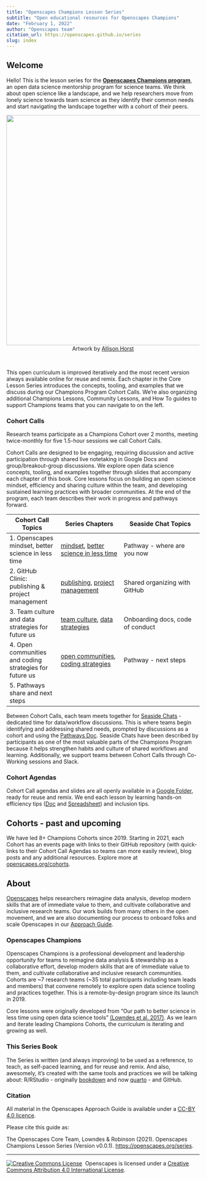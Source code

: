 ```yaml
---
title: "Openscapes Champions Lesson Series"
subtitle: "Open educational resources for Openscapes Champions" 
date: "February 1, 2022"
author: "Openscapes team"
citation_url: https://openscapes.github.io/series
slug: index
---
```


## Welcome {#welcome}

Hello! This is the lesson series for the [**Openscapes Champions program**](https://www.openscapes.org/champions/), an open data science mentorship program for science teams. We think about open science like a landscape, and we help researchers move from lonely science towards team science as they identify their common needs and start navigating the landscape together with a cohort of their peers. 

<center>
  <img src="img/horst_openscapes_champions.jpg" width="600px"></a>
   <figcaption>Artwork by [Allison Horst](https://www.openscapes.org/gallery/) </figcaption>
</center>
<br>

This open curriculum is improved iteratively and the most recent version always available online for reuse and remix. Each chapter in the Core Lesson Series introduces the concepts, tooling, and examples that we discuss during our Champions Program Cohort Calls. We're also organizing additional Champions Lessons, Community Lessons, and How To guides to support Champions teams that you can navigate to on the left.

### Cohort Calls

Research teams participate as a Champions Cohort over 2 months, meeting twice-monthly for five 1.5-hour sessions we call Cohort Calls. 

Cohort Calls are designed to be engaging, requiring discussion and active participation through shared live notetaking in Google Docs and group/breakout-group discussions. We explore open data science concepts, tooling, and examples together through slides that accompany each chapter of this book. Core lessons focus on building an open science mindset, efficiency and sharing culture within the team, and developing sustained learning practices with broader communities. At the end of the program, each team describes their work in progress and pathways forward.

Cohort Call Topics          | Series Chapters |      Seaside Chat Topics
------------------|----------------------|---------------------------
1. Openscapes mindset, better science in less time | [mindset](mindset.qmd), [better science in less time](better-science.qmd) | Pathway - where are you now
2. GitHub Clinic: publishing & project management | [publishing](github-pub.qmd), [project management](github-issues.qmd) | Shared organizing with GitHub
3. Team culture and data strategies for future us | [team culture](team-culture.qmd), [data strategies](data-strategies.qmd) | Onboarding docs, code of conduct
4. Open communities and coding strategies for future us | [open communities](communities.qmd), [coding strategies](coding-strategies.qmd) | Pathway - next steps
5. Pathways share and next steps |  | 

Between Cohort Calls, each team meets together for [Seaside Chats](https://www.openscapes.org/blog/2019/03/10/seaside-chats/) - dedicated time for data/workflow discussions. This is where teams begin identifying and addressing shared needs, prompted by discussions as a cohort and using the [Pathways Doc](https://docs.google.com/spreadsheets/d/1X_-qPdWDCpw2F3nZr6vZnq87guyUIGLvekm0XV2H-A8/edit?usp=sharing). Seaside Chats have been described by participants as one of the most valuable parts of the Champions Program because it helps strengthen habits and culture of shared workflows and learning. Additionally, we support teams between Cohort Calls through Co-Working sessions and Slack.

### Cohort Agendas

Cohort Call agendas and slides are all openly available in a [Google Folder](https://drive.google.com/open?id=1HQHXlMVgg9lp2IYkzj8LSAG5bjyKFS6g), ready for reuse and remix. We end each lesson by learning hands-on efficiency tips ([Doc](https://docs.google.com/document/d/e/2PACX-1vSABwrk4RgOa2XBv0ZVmQCEYtLmT-YOm7WHL0ba0eREcJ5G-uk4abqznKEX0YabHux48uVGxxAZXeJ4/pub) and [Spreadsheet](https://docs.google.com/spreadsheets/d/e/2PACX-1vQqWV6qFUv6WOztKqj52gUfvVlYc5Emw6Z-YzoM5fr9uOHRDLTDC625pdKVe5PwhlRmZlklNB7Lulq4/pubhtml)) and inclusion tips.

## Cohorts - past and upcoming

We have led 8+ Champions Cohorts since 2019. Starting in 2021, each Cohort has an events page with links to their GitHub repository (with quick-links to their Cohort Call Agendas so teams can more easily review), blog posts and any additional resources. Explore more at [openscapes.org/cohorts](https://openscapes.org/cohorts).

## About

[Openscapes](https://openscapes.org) helps researchers reimagine data analysis, develop modern skills that are of immediate value to them, and cultivate collaborative and inclusive research teams. Our work builds from many others in the open movement, and we are also documenting our process to onboard folks and scale Openscapes in our [Approach Guide](https://openscapes.github.io/approach-guide).

### Openscapes Champions 

Openscapes Champions is a professional development and leadership opportunity for teams to reimagine data analysis & stewardship as a collaborative effort, develop modern skills that are of immediate value to them, and cultivate collaborative and inclusive research communities. Cohorts are ~7 research teams (~35 total participants including team leads and members) that convene remotely to explore open data science tooling and practices together. This is a remote-by-design program since its launch in 2019. 

Core lessons were originally developed from "Our path to better science in less time using open data science tools" [(Lowndes et al. 2017)](https://www.nature.com/articles/s41559-017-0160). As we learn and iterate leading Champions Cohorts, the curriculum is iterating and growing as well. 

### This Series Book

The Series is written (and always improving) to be used as a reference, to teach, as self-paced learning, and for reuse and remix. And also, awesomely, it's created with the same tools and practices we will be talking about: R/RStudio - originally [bookdown](https://bookdown.org/yihui/bookdown/) and now [quarto](https://quarto.org) - and GitHub.

### Citation
All material in the Openscapes Approach Guide is available under a [CC-BY 4.0 licence](https://github.com/Openscapes/series/blob/main/LICENSE.md).

Please cite this guide as:

The Openscapes Core Team, Lowndes & Robinson (2021). Openscapes Champions Lesson Series (Version v0.0.1). <https://openscapes.org/series>.

<!---
acknowledgements - Thank you
--->

----

<a rel='license' href='http://creativecommons.org/licenses/by/4.0/'><img alt='Creative Commons License' style='border-width:0' src='https://i.creativecommons.org/l/by/4.0/88x31.png' /></a>&nbsp;&nbsp;Openscapes is licensed under a <a rel='license' href='http://creativecommons.org/licenses/by/4.0/'>Creative Commons Attribution 4.0 International License</a>.

<!---
resize:
![](img/openscapes_hex_design_final_correct_dimensions.png)
Before you begin, be sure you are all set up: see the prerequisites in Chapter \@ref(overview). 





Mentee topic
Cohort Call topic
Assignment
Table 1
1. Openscapes mindset
read Lowndes et al 2017
2. Better science in less time
Seaside chat, Table 1
Lab culture
3. Lab culture
Code of conduct
4. Github for your lab
Code of conduct on Github
Coding practices
5. R community practices, packages efficiency tour


6. Mid-series check in


Community
7. Study Groups
Start a study group


8. 




9. Amplify




10. Share
--->